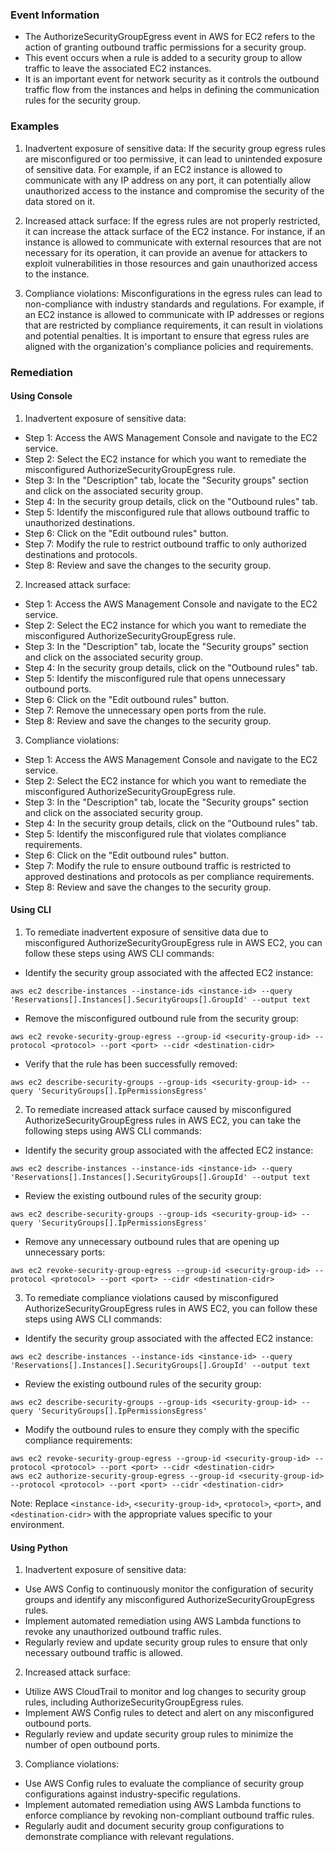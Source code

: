 
### Event Information

- The AuthorizeSecurityGroupEgress event in AWS for EC2 refers to the action of granting outbound traffic permissions for a security group.
- This event occurs when a rule is added to a security group to allow traffic to leave the associated EC2 instances.
- It is an important event for network security as it controls the outbound traffic flow from the instances and helps in defining the communication rules for the security group.


### Examples

1. Inadvertent exposure of sensitive data: If the security group egress rules are misconfigured or too permissive, it can lead to unintended exposure of sensitive data. For example, if an EC2 instance is allowed to communicate with any IP address on any port, it can potentially allow unauthorized access to the instance and compromise the security of the data stored on it.

2. Increased attack surface: If the egress rules are not properly restricted, it can increase the attack surface of the EC2 instance. For instance, if an instance is allowed to communicate with external resources that are not necessary for its operation, it can provide an avenue for attackers to exploit vulnerabilities in those resources and gain unauthorized access to the instance.

3. Compliance violations: Misconfigurations in the egress rules can lead to non-compliance with industry standards and regulations. For example, if an EC2 instance is allowed to communicate with IP addresses or regions that are restricted by compliance requirements, it can result in violations and potential penalties. It is important to ensure that egress rules are aligned with the organization's compliance policies and requirements.

### Remediation

#### Using Console

1. Inadvertent exposure of sensitive data:
- Step 1: Access the AWS Management Console and navigate to the EC2 service.
- Step 2: Select the EC2 instance for which you want to remediate the misconfigured AuthorizeSecurityGroupEgress rule.
- Step 3: In the "Description" tab, locate the "Security groups" section and click on the associated security group.
- Step 4: In the security group details, click on the "Outbound rules" tab.
- Step 5: Identify the misconfigured rule that allows outbound traffic to unauthorized destinations.
- Step 6: Click on the "Edit outbound rules" button.
- Step 7: Modify the rule to restrict outbound traffic to only authorized destinations and protocols.
- Step 8: Review and save the changes to the security group.

2. Increased attack surface:
- Step 1: Access the AWS Management Console and navigate to the EC2 service.
- Step 2: Select the EC2 instance for which you want to remediate the misconfigured AuthorizeSecurityGroupEgress rule.
- Step 3: In the "Description" tab, locate the "Security groups" section and click on the associated security group.
- Step 4: In the security group details, click on the "Outbound rules" tab.
- Step 5: Identify the misconfigured rule that opens unnecessary outbound ports.
- Step 6: Click on the "Edit outbound rules" button.
- Step 7: Remove the unnecessary open ports from the rule.
- Step 8: Review and save the changes to the security group.

3. Compliance violations:
- Step 1: Access the AWS Management Console and navigate to the EC2 service.
- Step 2: Select the EC2 instance for which you want to remediate the misconfigured AuthorizeSecurityGroupEgress rule.
- Step 3: In the "Description" tab, locate the "Security groups" section and click on the associated security group.
- Step 4: In the security group details, click on the "Outbound rules" tab.
- Step 5: Identify the misconfigured rule that violates compliance requirements.
- Step 6: Click on the "Edit outbound rules" button.
- Step 7: Modify the rule to ensure outbound traffic is restricted to approved destinations and protocols as per compliance requirements.
- Step 8: Review and save the changes to the security group.

#### Using CLI

1. To remediate inadvertent exposure of sensitive data due to misconfigured AuthorizeSecurityGroupEgress rule in AWS EC2, you can follow these steps using AWS CLI commands:

- Identify the security group associated with the affected EC2 instance:
```
aws ec2 describe-instances --instance-ids <instance-id> --query 'Reservations[].Instances[].SecurityGroups[].GroupId' --output text
```

- Remove the misconfigured outbound rule from the security group:
```
aws ec2 revoke-security-group-egress --group-id <security-group-id> --protocol <protocol> --port <port> --cidr <destination-cidr>
```

- Verify that the rule has been successfully removed:
```
aws ec2 describe-security-groups --group-ids <security-group-id> --query 'SecurityGroups[].IpPermissionsEgress'
```

2. To remediate increased attack surface caused by misconfigured AuthorizeSecurityGroupEgress rules in AWS EC2, you can take the following steps using AWS CLI commands:

- Identify the security group associated with the affected EC2 instance:
```
aws ec2 describe-instances --instance-ids <instance-id> --query 'Reservations[].Instances[].SecurityGroups[].GroupId' --output text
```

- Review the existing outbound rules of the security group:
```
aws ec2 describe-security-groups --group-ids <security-group-id> --query 'SecurityGroups[].IpPermissionsEgress'
```

- Remove any unnecessary outbound rules that are opening up unnecessary ports:
```
aws ec2 revoke-security-group-egress --group-id <security-group-id> --protocol <protocol> --port <port> --cidr <destination-cidr>
```

3. To remediate compliance violations caused by misconfigured AuthorizeSecurityGroupEgress rules in AWS EC2, you can follow these steps using AWS CLI commands:

- Identify the security group associated with the affected EC2 instance:
```
aws ec2 describe-instances --instance-ids <instance-id> --query 'Reservations[].Instances[].SecurityGroups[].GroupId' --output text
```

- Review the existing outbound rules of the security group:
```
aws ec2 describe-security-groups --group-ids <security-group-id> --query 'SecurityGroups[].IpPermissionsEgress'
```

- Modify the outbound rules to ensure they comply with the specific compliance requirements:
```
aws ec2 revoke-security-group-egress --group-id <security-group-id> --protocol <protocol> --port <port> --cidr <destination-cidr>
aws ec2 authorize-security-group-egress --group-id <security-group-id> --protocol <protocol> --port <port> --cidr <destination-cidr>
```

Note: Replace `<instance-id>`, `<security-group-id>`, `<protocol>`, `<port>`, and `<destination-cidr>` with the appropriate values specific to your environment.

#### Using Python

1. Inadvertent exposure of sensitive data:
- Use AWS Config to continuously monitor the configuration of security groups and identify any misconfigured AuthorizeSecurityGroupEgress rules.
- Implement automated remediation using AWS Lambda functions to revoke any unauthorized outbound traffic rules.
- Regularly review and update security group rules to ensure that only necessary outbound traffic is allowed.

2. Increased attack surface:
- Utilize AWS CloudTrail to monitor and log changes to security group rules, including AuthorizeSecurityGroupEgress rules.
- Implement AWS Config rules to detect and alert on any misconfigured outbound ports.
- Regularly review and update security group rules to minimize the number of open outbound ports.

3. Compliance violations:
- Use AWS Config rules to evaluate the compliance of security group configurations against industry-specific regulations.
- Implement automated remediation using AWS Lambda functions to enforce compliance by revoking non-compliant outbound traffic rules.
- Regularly audit and document security group configurations to demonstrate compliance with relevant regulations.

